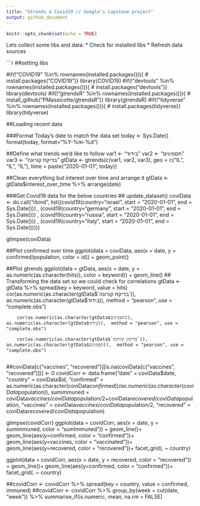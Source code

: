```yaml
---
title: "Gtrends & Covid19 // Google's Capstone project"
output: github_document
---
```


```r
knitr::opts_chunk$set(echo = TRUE)
```

Lets collect some libs and data:
  * Check for installed libs
  * Refresh data sources

```r

##setting libs

#if(!"COVID19" %in% rownames(installed.packages())){
#  install.packages("COVID19")}
library(COVID19)
#if(!"devtools" %in% rownames(installed.packages())){
#  install.packages("devtools")}
library(devtools)
#if(!"gtrendsR" %in% rownames(installed.packages())){
#  install_github("PMassicotte/gtrendsR")}
library(gtrendsR)
#if(!"tidyverse" %in% rownames(installed.packages())){
#  install.packages(tidyverse)}
library(tidyverse)

##Loading recent data

###Format Today's date to match the data set 
  today <- Sys.Date()
  format(today, format="%Y-%m-%d")

##Define what trends we'd like to follow
  var1 <- "בידוד"
  var2 <- "תסמינים"
  var3 <- "בדיקת קורונה"
  gtData <- gtrends(c(var1, var2, var3), geo = c("IL", "IL", "IL"), time = paste("2020-01-01", today))

##Clean everything but interest over time and arrange it
  gtData <- gtData$interest_over_time %>% arrange(date)

###Get Covid19 data for the below countries
##  update_dataset()
  coviData <-  do.call("rbind", list((covid19(country="israel", start = "2020-01-01", end = Sys.Date()))
        , (covid19(country="germany", start = "2020-01-01", end = Sys.Date()))
        , (covid19(country="russia", start = "2020-01-01", end = Sys.Date()))
        , (covid19(country="italy", start = "2020-01-01", end = Sys.Date()))))
  
  glimpse(coviData)

##Plot confirmed over time
  ggplot(data = coviData,
        aes(x = date, y = confirmed/population,  color = id)) +
        geom_point()

##Plot gtrends
  ggplot(data = gtData,
        aes(x = date, y = as.numeric(as.character(hits)), color = keyword)) +
        geom_line()
## Transforming the data set so we could check for correlations
        gtData <- gtData %>% spread(key = keyword, value = hits)
        cor(as.numeric(as.character(gtData$`בדיקת קורונה`)), as.numeric(as.character(gtData$בידוד)),  method = "pearson", use = "complete.obs")

        cor(as.numeric(as.character(gtData$תסמינים)), as.numeric(as.character(gtData$בידוד)),  method = "pearson", use = "complete.obs")

        cor(as.numeric(as.character(gtData$`בדיקת קורונה`)), as.numeric(as.character(gtData$תסמינים)),  method = "pearson", use = "complete.obs")
        
##coviData[c("vaccines", "recovered")][is.na(coviData[c("vaccines", "recovered")])] <- 0
covidCorr <- data.frame("date" = coviData$date, "country" = coviData$id, "confirmed" = as.numeric(as.character(coviData$confirmed))/as.numeric(as.character(coviData$population)), sumimmuned = coviData$vaccines/coviData$population/2+coviData$recovered/coviData$population, "vaccines" = coviData$vaccines/coviData$population/2, "recovered" = coviData$recovered/coviData$population)

glimpse(covidCorr)
  ggplot(data = covidCorr,
        aes(x = date, y = sumimmuned,  color = "sumImmuned")) +
        geom_line()+
        geom_line(aes(y=confirmed, color = "confirmed"))+
        geom_line(aes(y=vaccines, color = "vaccinated"))+
        geom_line(aes(y=recovered, color = "recovered"))+
        facet_grid(. ~ country)

  ggplot(data = covidCorr,
        aes(x = date, y = recovered,  color = "recovered")) +
        geom_line()+
        geom_line(aes(y=confirmed, color = "confirmed"))+
        facet_grid(. ~ country)       
       
##covidCorr <- covidCorr %>% spread(key = country, value = confirmed, immuned)
##covidCorr <- covidCorr %>% group_by(week = cut(date, "week")) %>% summarise_if(is.numeric, mean, na.rm = FALSE)
  
